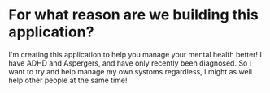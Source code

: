 # For what reason are we building this application?

I'm creating this application to help you manage your mental health better! I have ADHD and Aspergers, and have only recently been diagnosed. So i want to try and help manage my own systoms regardless, I might as well help other people at the same time!
